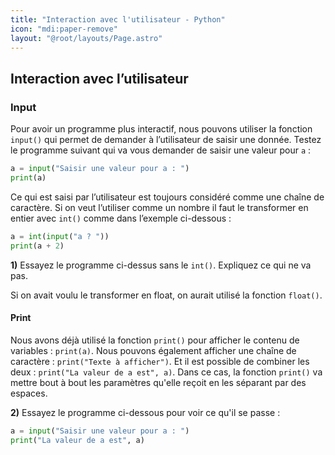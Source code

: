 ```yaml
---
title: "Interaction avec l'utilisateur - Python"
icon: "mdi:paper-remove"
layout: "@root/layouts/Page.astro"
---
```


## Interaction avec l’utilisateur

### Input

Pour avoir un programme plus interactif, nous pouvons utiliser la fonction
`input()` qui permet de demander à l’utilisateur de saisir une donnée. Testez
le programme suivant qui va vous demander de saisir une valeur pour `a` :
    
```py
a = input("Saisir une valeur pour a : ")
print(a)
```

Ce qui est saisi par l’utilisateur est toujours considéré comme une chaîne de
caractère. Si on veut l’utiliser comme un nombre il faut le transformer en
entier avec `int()` comme dans l’exemple ci-dessous :

```py
a = int(input("a ? "))
print(a + 2)
```

**1)** Essayez le programme ci-dessus sans le `int()`. Expliquez ce qui ne va
pas.

Si on avait voulu le transformer en float, on aurait utilisé la fonction
`float()`.

#### Print

Nous avons déjà utilisé la fonction `print()` pour afficher le contenu de
variables : `print(a)`. Nous pouvons également afficher une chaîne de
caractère : `print("Texte à afficher")`. Et il est possible de combiner les
deux : `print("La valeur de a est", a)`. Dans ce cas, la fonction `print()` va
mettre bout à bout les paramètres qu'elle reçoit en les séparant par des
espaces.

**2)** Essayez le programme ci-dessous pour voir ce qu'il se passe :

```py
a = input("Saisir une valeur pour a : ")
print("La valeur de a est", a)
```
